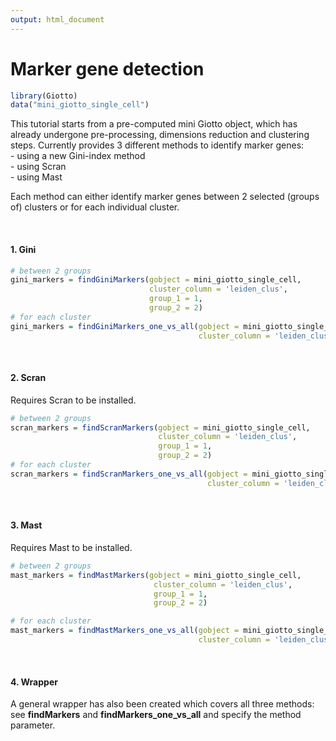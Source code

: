 ```yaml
---
output: html_document
---
```



# Marker gene detection 

```r
library(Giotto)
data("mini_giotto_single_cell")
```
This tutorial starts from a pre-computed mini Giotto object, which has already undergone pre-processing, dimensions reduction and clustering steps.  Currently provides 3 different methods to identify marker genes:  
- using a new Gini-index method  
- using Scran  
- using Mast  

Each  method can either identify marker genes between 2 selected (groups of) clusters or for each individual cluster.  

$~$

#### 1. Gini
```r
# between 2 groups
gini_markers = findGiniMarkers(gobject = mini_giotto_single_cell,
                               cluster_column = 'leiden_clus',
                               group_1 = 1,
                               group_2 = 2)
# for each cluster
gini_markers = findGiniMarkers_one_vs_all(gobject = mini_giotto_single_cell,
                                          cluster_column = 'leiden_clus')
```

$~$

#### 2. Scran
Requires Scran to be installed.  
```r
# between 2 groups
scran_markers = findScranMarkers(gobject = mini_giotto_single_cell,
                                 cluster_column = 'leiden_clus',
                                 group_1 = 1,
                                 group_2 = 2)
# for each cluster
scran_markers = findScranMarkers_one_vs_all(gobject = mini_giotto_single_cell,
                                            cluster_column = 'leiden_clus')
```

$~$

#### 3. Mast
Requires Mast to be installed.  
```r
# between 2 groups
mast_markers = findMastMarkers(gobject = mini_giotto_single_cell,
                                cluster_column = 'leiden_clus',
                                group_1 = 1,
                                group_2 = 2)

# for each cluster
mast_markers = findMastMarkers_one_vs_all(gobject = mini_giotto_single_cell,
                                          cluster_column = 'leiden_clus')
```

$~$

#### 4. Wrapper
A general wrapper has also been created which covers all three methods:  
see **findMarkers**  and **findMarkers_one_vs_all** and specify the method parameter.  





